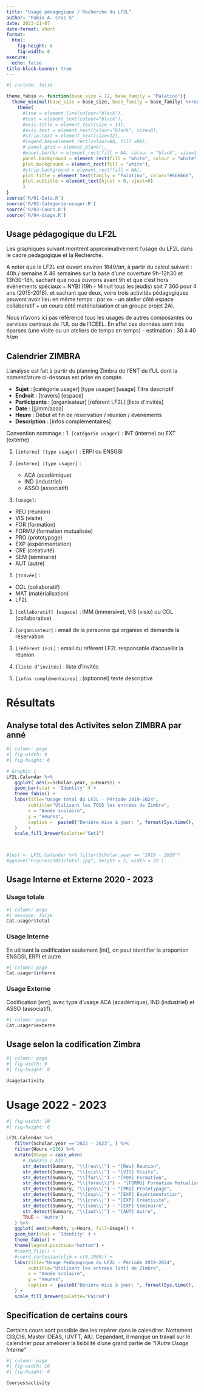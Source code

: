 ```yaml
---
title: "Usage pédagogique / Recherche du LF2L"
author: "Fabio A. Cruz S"
date: 2023-21-07
date-format: short
format: 
  html:
    fig-height: 6 
    fig-width: 8
execute:
  echo: false
title-block-banner: true
---
```



```r
#| include: false  

theme_fabio <- function(base_size = 12, base_family = "Palatino"){
  theme_minimal(base_size = base_size, base_family = base_family) %+replace%
    theme(
      #line = element_line(colour="black"),
      #text = element_text(colour="black"),
      #axis.title = element_text(size = 14),
      #axis.text = element_text(colour="black", size=8),
      #strip.text = element_text(size=12),
      #legend.key=element_rect(colour=NA, fill =NA),
      # panel.grid = element_blank(),   
      #panel.border = element_rect(fill = NA, colour = "black", size=1),
      panel.background = element_rect(fill = "white", colour = "white"),
      plot.background = element_rect(fill = "white"),
      #strip.background = element_rect(fill = NA),
      plot.title = element_text(family = "Palatino", color="#666666", face="bold", size=15, hjust=0, vjust=1.5),
      plot.subtitle = element_text(hjust = 0, vjust=0)
      )
}
source('R/01-Data.R')
source('R/02-Categorie-usager.R')
source('R/03-Cours.R')
source('R/04-Usage.R')
```


## Usage pédagogique du LF2L

Les graphiques suivant montrent approximativement l’usage du LF2L dans le cadre pédagogique et la Recherche.

A noter que le LF2L est ouvert environ $1840 / an$, à partir du calcul suivant : 40h / semaine X 46 semaines sur la base d’une ouverture 9h-12h30 et 13h30-18h, sachant que nous ouvrons avant 9h et que c’est hors événements spéciaux + NYBI (19h - Minuit tous les jeudis) soit 7 360 pour 4 ans (2015-2018).
et sachant que deux, voire trois activités pédagogiques peuvent avoir lieu en même temps : par ex - un atelier côté espace collaboratif + un cours côté matérialsiation et un groupe projet 2AI.

Nous n’avons ici pas référencé tous les usages de autres composantes ou services centraux de l’UL ou de l’ICEEL.
En effet ces données sont trés éparses (une visite ou un ateliers de temps en temps) - estimation : 30 à 40 $h / an$


## Calendrier ZIMBRA

L'analyse est fait à partir du planning Zimbra de l’ENT de l’UL dont la nomenclature ci-dessous est prise en compte.


- **Sujet** : [catégorie usager] [type usager] [usage] Titre descriptif
- **Endroit** : [travers] [espace]
- **Participants** : [organisateur] [réfèrent LF2L] [liste d’invités]
- **Date** : [jj/mm/aaaa]
- **Heure** : Début et fin de réservation / réunion / évènements
- **Description** : [infos complémentaires]

Convention nommage :
1. `[catégorie usager]` : INT (interne) ou EXT (externe)

1. `[interne] [type usager]` : ERPI ou ENSGSI
1. `[externe] [type usager]` : 

      - ACA (académique)
      - IND (industriel) 
      - ASSO (associatif)

1. `[usage]`: 

  - REU (réunion)
  - VIS (visite)
  - FOR (formation)
  - FORMU (formation mutualisée) 
  - PRO (prototypage)
  - EXP (expérimentation)
  - CRE (créativité)
  - SEM (séminaire)
  - AUT (autre)

1. `[travée]` : 

  - COL (collaboratif) 
  - MAT (matérialisation) 
  - LF2L

1. `[collaboratif] [espace]` : IMM (immersive), VIS (visio) ou COL (collaborative)

1. `[organisateur]` : email de la personne qui organise et demande la réservation

1. `[réfèrent LF2L]` : email du réfèrent LF2L responsable d’accueillir la réunion
1. `[liste d’invités]` : liste d’invités
1. `[infos complémentaires]` : (optionnel) texte descriptive 


# Résultats
## Analyse total des Activites selon ZIMBRA par anné

```r
#| column: page
#| fig-width: 9
#| fig-height: 6

# Graphic 1
LF2L.Calendar %>% 
   ggplot( aes(x=Scholar.year, y=Hours)) +
   geom_bar(stat = 'Identity' ) +
   theme_fabio() +
   labs(title="Usage total du LF2L - Période 2019-2024",
        subtitle="Utilisant les TOUS les entrées de Zimbra",
        x = "Année scolaire",
        y = "Heures",
        caption =  paste0("Denière mise à jour: ", format(Sys.time(), '%d/%m/%Y') )
   )    +
   scale_fill_brewer(palette="Set1")



#test <- LF2L.Calendar %>% filter(Scholar.year == "2019 - 2020")
#ggsave("Figures/2023/Total.jpg", height = 5, width = 22 )

```


## Usage Interne et Externe 2020 - 2023
### Usage totale

```r
#| column: page
#| message: false
Cat.usager$total
```



### Usage Interne 

En utilisant la codification seulement [int], on peut identifier la proportion ENSGSI, ERPI et autre

```r
#| column: page
Cat.usager$interne
```


### Usage Externe

Codification [ent], avec type d'usage ACA (académique), IND (industriel) et ASSO (associatif).

```r
#| column: page
Cat.usager$externe
```

## Usage selon la codification Zimbra

```r
#| column: page
#| fig-width: 9
#| fig-height: 6

Usage$activity

```


# Usage 2022 - 2023

```r
#| fig-width: 10
#| fig-height: 6

LF2L.Calendar %>% 
   filter(Scholar.year =="2022 - 2023", ) %>% 
   filter(Hours <120) %>% 
   mutate(Usage = case_when(
      # INGEXYS / AIU
      str_detect(Summary, "\\[reu\\]") ~ "[Reu] Reunion",
      str_detect(Summary, "\\[vis\\]") ~ "[VIS] Visite",
      str_detect(Summary, "\\[for\\]") ~ "[FOR] Formation",
      str_detect(Summary, "\\[formu\\]") ~ "[FORMU] Formation Mutualisé",
      str_detect(Summary, "\\[pro\\]") ~ "[PRO] Prototypage",
      str_detect(Summary, "\\[exp\\]") ~ "[EXP] Expérimentation",
      str_detect(Summary, "\\[cre\\]") ~ "[EXP] Créativité",
      str_detect(Summary, "\\[sem\\]") ~ "[EXP] Séminaire",
      str_detect(Summary, "\\[aut\\]") ~ "[AUT] Autre",
      TRUE ~ 'Autre')
   ) %>% 
   ggplot( aes(x=Month, y=Hours, fill=Usage)) +
   geom_bar(stat = 'Identity' ) +
   theme_fabio() +
   theme(legend.position="bottom") +
   #coord_flip() +
   #coord_cartesian(ylim = c(0,1000)) +
   labs(title="Usage Pedagogique du LF2L - Période 2019-2024",
        subtitle="Utilisant les entrées [int] de Zimbra",
        x = "Année scolaire",
        y = "Heures",
        caption =  paste0("Denière mise à jour: ", format(Sys.time(), '%d/%m/%Y') )
   ) +
   scale_fill_brewer(palette="Paired")


```



## Specification de certains cours

Certains cours sont possible des les repèrer dans le calendirer. Nottament CI3,CI6, Master IDEAS, IUVTT, AIU.
Cepandant, il manque un travail sur le calendrier pour ameliorer la lisibilité d'une grand partie de *"l'Autre Usage Interne"*

```r
#| column: page
#| fig-width: 10
#| fig-height: 6

Courses$activity
```



